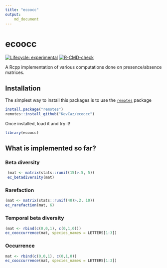 ```yaml
---
title: "ecoocc"
output:
    md_document
---
```



# ecoocc
[![Lifecycle: experimental](https://img.shields.io/badge/lifecycle-experimental-orange.svg)](https://www.tidyverse.org/lifecycle/#experimental)
[![R-CMD-check](https://github.com/KevCaz/ecoocc/actions/workflows/R-CMD-check.yaml/badge.svg)](https://github.com/KevCaz/ecoocc/actions/workflows/R-CMD-check.yaml)

A Rcpp implementation of various computations done on presence/absence
matrices.




## Installation

The simplest way to install this packages is to use the [`remotes`](https://CRAN.R-project.org/package=remotes) package


```R
install.package("remotes")
remotes::install_github("KevCaz/ecoocc")
```

Once installed, load it and try it!

```r
library(ecoocc)
```

## What is implemented so far?

### Beta diversity

```r
 (mat <- matrix(stats::runif(15)>.5, 5))
 ec_betadiversity(mat)
 ```


### Rarefaction

```r
(mat <- matrix(stats::runif(40)>.2, 10))
ec_rarefaction(mat, 6)
 ```


### Temporal beta diversity


```r
(mat <- rbind(c(0,0,1), c(0,1,0)))
ec_cooccurrence(mat, species_names = LETTERS[1:3])
 ```


### Occurrence

```r
mat <- rbind(c(0,0,1), c(0,1,0))
ec_cooccurrence(mat, species_names = LETTERS[1:3])
 ```
